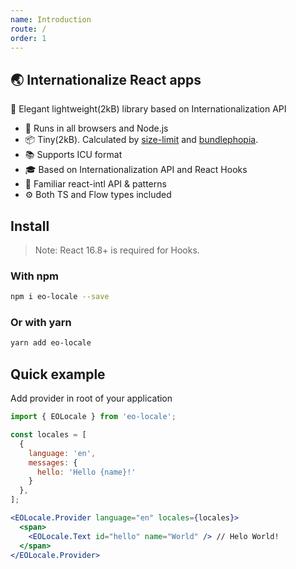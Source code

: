 ```yaml
---
name: Introduction
route: /
order: 1
---
```


## 🌏 Internationalize React apps

👔 Elegant lightweight(2kB) library based on Internationalization API

* 💪 Runs in all browsers and Node.js
* 📦 Tiny(2kB). Calculated by [size-limit](https://github.com/ai/size-limit) and [bundlephopia](https://bundlephobia.com/result?p=eo-locale@latest).
* 📚 Supports ICU format
* 🎓 Based on Internationalization API and React Hooks
* 👫 Familiar react-intl API & patterns
* ⚙️ Both TS and Flow types included

## Install

> Note: React 16.8+ is required for Hooks.

### With npm

```sh
npm i eo-locale --save
```

### Or with yarn

```sh
yarn add eo-locale
```

## Quick example

Add provider in root of your application

```jsx
import { EOLocale } from 'eo-locale';

const locales = [
  {
    language: 'en',
    messages: {
      hello: 'Hello {name}!'
    }
  },
];

<EOLocale.Provider language="en" locales={locales}>
  <span>
    <EOLocale.Text id="hello" name="World" /> // Helo World!
  </span>
</EOLocale.Provider>
```
